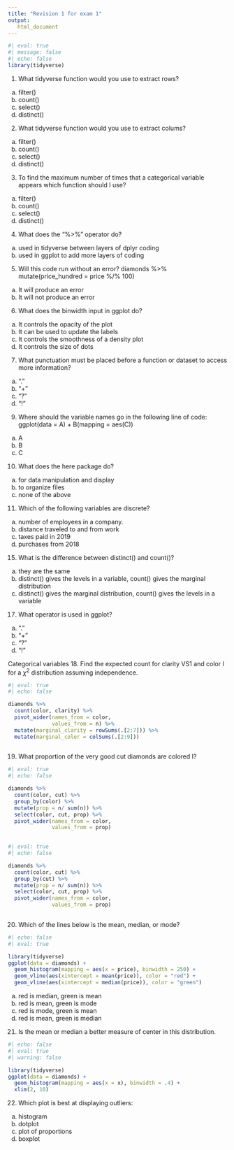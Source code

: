 ```yaml
---
title: "Revision 1 for exam 1"
output: 
   html_document
---
```


```r
#| eval: true
#| message: false
#| echo: false
library(tidyverse)
```


1. What tidyverse function would you use to extract rows?
  a. filter()
  b. count()
  c. select()
  d. distinct()


2. What tidyverse function would you use to extract colums?
  a. filter()
  b. count()
  c. select()
  d. distinct()

3. To find the maximum number of times that a categorical variable appears which function should I use?
  a. filter()
  b. count()
  c. select()
  d. distinct()

4. What does the "%>%" operator do?
  a. used in tidyverse between layers of dplyr coding
  b. used in ggplot to add more layers of coding

5. Will this code run without an error? 
diamonds %>% 
   mutate(price_hundred = price %/% 100)
  a. It will produce an error
  b. It will not produce an error

6. What does the binwidth input in ggplot do?
  a. It controls the opacity of the plot
  b. It can be used to update the labels
  c. It controls the smoothness of a density plot
  d. It controls the size of dots
  

7. What punctuation must be placed before a function or dataset to access more information?
  a. "."
  b. "+"
  c. "?"
  d. "!"

9. Where should the variable names go in the following line of code: 
ggplot(data = A) + 
  B(mapping = aes(C))
  a. A
  b. B
  c. C
  

10. What does the here package do?
  a. for data manipulation and display
  b. to organize files
  c. none of the above


11. Which of the following variables are discrete?
 a. number of employees in a company.
 b. distance traveled to and from work
 c. taxes paid in 2019
 d. purchases from 2018
 


15. What is the difference between distinct() and count()?
a. they are the same
b. distinct() gives the levels in a variable, count() gives the marginal distribution
c. distinct() gives the marginal distribution, count() gives the levels in a variable

17. What operator is used in ggplot?
  a. "."
  b. "+"
  c. "?"
  d. "!"

Categorical variables
18. Find the expected count for clarity VS1 and color I for a $\chi^2$ distribution assuming independence.

```r
#| eval: true
#| echo: false

diamonds %>% 
  count(color, clarity) %>% 
  pivot_wider(names_from = color,
              values_from = n) %>% 
  mutate(marginal_clarity = rowSums(.[2:7])) %>% 
  mutate(marginal_color = colSums(.[2:9]))
  
```

19. What proportion of the very good cut diamonds are colored I?
```r
#| eval: true
#| echo: false

diamonds %>% 
  count(color, cut) %>% 
  group_by(color) %>% 
  mutate(prop = n/ sum(n)) %>% 
  select(color, cut, prop) %>% 
  pivot_wider(names_from = color,
              values_from = prop) 
  
```
```r
#| eval: true
#| echo: false

diamonds %>% 
  count(color, cut) %>% 
  group_by(cut) %>% 
  mutate(prop = n/ sum(n)) %>% 
  select(color, cut, prop) %>% 
  pivot_wider(names_from = color,
              values_from = prop) 
  
```

20. Which of the lines below is the mean, median, or mode?
```r
#| echo: false
#| eval: true

library(tidyverse)
ggplot(data = diamonds) +
  geom_histogram(mapping = aes(x = price), binwidth = 250) +
  geom_vline(aes(xintercept = mean(price)), color = "red") +
  geom_vline(aes(xintercept = median(price)), color = "green")

```
a. red is median, green is mean
b. red is mean, green is mode
c. red is mode, green is mean
d. red is mean, green is median

21. Is the mean or median a better measure of center in this distribution.
```r
#| echo: false
#| eval: true
#| warning: false

library(tidyverse)
ggplot(data = diamonds) +
  geom_histogram(mapping = aes(x = x), binwidth = .4) +
  xlim(2, 10)
```

22. Which plot is best at displaying outliers:
a. histogram
b. dotplot
c. plot of proportions
d. boxplot

